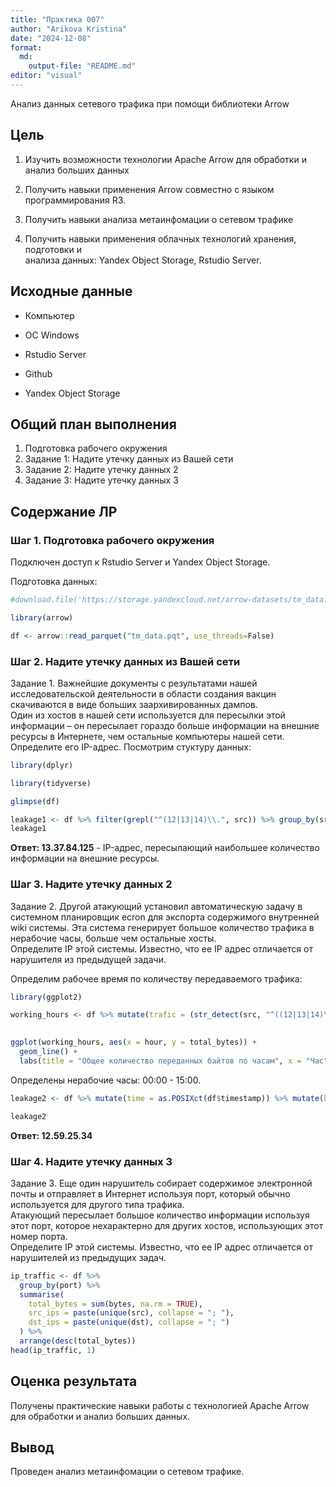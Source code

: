 ```yaml
---
title: "Практика 007"
author: "Arikova Kristina"
date: "2024-12-08"
format:
  md:
    output-file: "README.md"
editor: "visual"
---
```


Анализ данных сетевого трафика при помощи библиотеки Arrow

## Цель

1.  Изучить возможности технологии Apache Arrow для обработки и анализ больших данных

2.  Получить навыки применения Arrow совместно с языком программирования R3.

3.  Получить навыки анализа метаинфомации о сетевом трафике

4.  Получить навыки применения облачных технологий хранения, подготовки и\
    анализа данных: Yandex Object Storage, Rstudio Server.

## Исходные данные

-   Компьютер

-   ОС Windows

-   Rstudio Server

-   Github

-   Yandex Object Storage

## Общий план выполнения

1.  Подготовка рабочего окружения
2.  Задание 1: Надите утечку данных из Вашей сети
3.  Задание 2: Надите утечку данных 2
4.  Задание 3: Надите утечку данных 3

## Содержание ЛР

### Шаг 1. Подготовка рабочего окружения

Подключен доступ к Rstudio Server и Yandex Object Storage.

Подготовка данных:

```r
#download.file('https://storage.yandexcloud.net/arrow-datasets/tm_data.pqt', destfile = "tm_data.pqt")

```

```r
library(arrow)
```

```r
df <- arrow::read_parquet("tm_data.pqt", use_threads=False)
```

### Шаг 2. Надите утечку данных из Вашей сети

Задание 1. Важнейшие документы с результатами нашей исследовательской деятельности в области создания вакцин скачиваются в виде больших заархивированных дампов.\
Один из хостов в нашей сети используется для пересылки этой информации – он пересылает гораздо больше информации на внешние ресурсы в Интернете, чем остальные компьютеры нашей сети. Определите его IP-адрес. Посмотрим стуктуру данных:

```r
library(dplyr)
```

```r
library(tidyverse)
```

```r
glimpse(df)
```

```r
leakage1 <- df %>% filter(grepl("^(12|13|14)\\.", src)) %>% group_by(src) %>% summarise("sum" = sum(bytes)) %>% arrange(desc(sum)) %>% head(1) %>% select(src) 
leakage1
```

**Ответ: 13.37.84.125** - IP-адрес, пересылающий наибольшее количество информации на внешние ресурсы.

### Шаг 3. Надите утечку данных 2

Задание 2. Другой атакующий установил автоматическую задачу в системном планировщик еcron для экспорта содержимого внутренней wiki системы. Эта система генерирует большое количество трафика в нерабочие часы, больше чем остальные хосты.\
Определите IP этой системы. Известно, что ее IP адрес отличается от нарушителя из предыдущей задачи.

Определим рабочее время по количеству передаваемого трафика:

```r
library(ggplot2)
```

```r

working_hours <- df %>% mutate(trafic = (str_detect(src, "^((12|13|14)\\.)") & !str_detect(dst, "^((12|13|14)\\.)"))) %>% mutate(time = as.POSIXct(df$timestamp)) %>% mutate(hour = hour(time))  %>% group_by(hour) %>% summarise(total_bytes = sum(bytes, na.rm = TRUE)) %>% arrange(hour)
                              
```

```r
ggplot(working_hours, aes(x = hour, y = total_bytes)) +
  geom_line() +
  labs(title = "Общее количество переданных байтов по часам", x = "Час", y = "Объем трафика (байты)")
```

Определены нерабочие часы: 00:00 - 15:00.

```r
leakage2 <- df %>% mutate(time = as.POSIXct(df$timestamp)) %>% mutate(hour = hour(time)) %>% filter( hour >= 0 & hour <= 15, grepl("^(12|13|14)\\.", src), src != '13.37.84.125') %>% group_by(src) %>% summarise(total_bytes = sum(bytes, na.rm = TRUE)) %>% slice_max(total_bytes)
```

```r
leakage2
```

**Ответ: 12.59.25.34**

### Шаг 4. Надите утечку данных 3

Задание 3. Еще один нарушитель собирает содержимое электронной почты и отправляет в Интернет используя порт, который обычно используется для другого типа трафика.\
Атакующий пересылает большое количество информации используя этот порт, которое нехарактерно для других хостов, использующих этот номер порта.\
Определите IP этой системы. Известно, что ее IP адрес отличается от нарушителей из предыдущих задач.

```r
ip_traffic <- df %>%
  group_by(port) %>%
  summarise(
    total_bytes = sum(bytes, na.rm = TRUE),
    src_ips = paste(unique(src), collapse = "; "),
    dst_ips = paste(unique(dst), collapse = "; ")
  ) %>%
  arrange(desc(total_bytes))
head(ip_traffic, 1)
```

## Оценка результата

Получены практические навыки работы с технологией Apache Arrow для обработки и анализ больших данных.

## Вывод

Проведен анализ метаинфомации о сетевом трафике.
